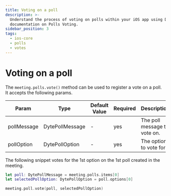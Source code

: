 ```yaml
---
title: Voting on a poll
description: >-
  Understand the process of voting on polls within your iOS app using Dyte's
  documentation on Polls Voting.
sidebar_position: 3
tags:
  - ios-core
  - polls
  - votes
---
```


# Voting on a poll

The `meeting.polls.vote()` method can be used to register a vote on a poll. It
accepts the following params.

| Param       | Type            | Default Value | Required | Description                  |
| ----------- | --------------- | ------------- | -------- | ---------------------------- |
| pollMessage | DytePollMessage | -             | yes      | The poll message to vote on. |
| pollOption  | DytePollOption  | -             | yes      | The option to vote for.      |

The following snippet votes for the 1st option on the 1st poll created in the
meeting.

```swift
let poll: DytePollMessage = meeting.polls.items[0]
let selectedPollOption: DytePollOption = poll.options[0]

meeting.poll.vote(poll, selectedPollOption)
```
